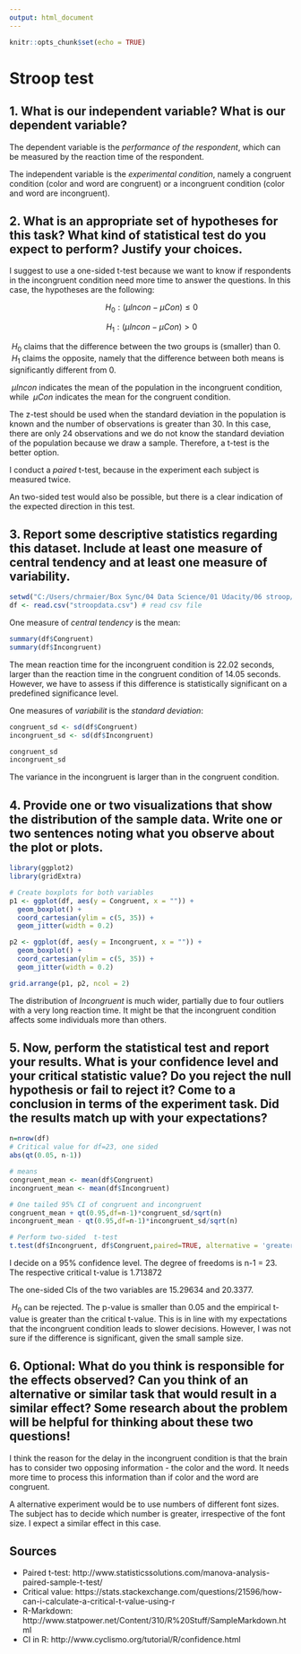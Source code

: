 ---
output: html_document
---

```{r setup, include=FALSE}
knitr::opts_chunk$set(echo = TRUE)
```

# Stroop test

## 1. What is our independent variable? What is our dependent variable?
The dependent variable is the *performance of the respondent*, which can be measured
by the reaction time of the respondent.

The independent variable is the *experimental condition*, namely a congruent condition
(color and word are congruent) or a incongruent condition (color and word are incongruent). 

## 2. What is an appropriate set of hypotheses for this task? What kind of statistical test do you expect to perform? Justify your choices.
I suggest to use a one-sided t-test because we want to know if respondents in the
incongruent condition need more time to answer the questions. In this case, the
hypotheses are the following:

$$\ H_0: (μIncon-μCon) ≤ 0 $$

$$\ H_1: (μIncon-μCon) > 0 $$

$\ H_0$ claims that the difference between the two groups is (smaller) than 0.
$\ H_1$ claims the opposite, namely that the difference between both means is
significantly different from 0.

$\ μIncon$ indicates the mean of the population in the incongruent condition, while
$\ μCon$ indicates the mean for the congruent condition.

The z-test should be used when the standard deviation in the population is known and 
the number of observations is greater than 30. In this case, there are only 24 observations
and we do not know the standard deviation of the population because we draw a sample.
Therefore, a t-test is the better option.

I conduct a *paired* t-test, because in the experiment each subject is measured
twice.

An two-sided test would also be possible, but there is a clear indication of the
expected direction in this test.

## 3. Report some descriptive statistics regarding this dataset. Include at least one measure of central tendency and at least one measure of variability.
```{r echo=FALSE}
setwd("C:/Users/chrmaier/Box Sync/04 Data Science/01 Udacity/06 stroop/")
df <- read.csv("stroopdata.csv") # read csv file
```

One measure of *central tendency* is the mean:
```{r}
summary(df$Congruent)
summary(df$Incongruent)
```

The mean reaction time for the incongruent condition is 22.02 seconds, larger than
the reaction time in the congruent condition of 14.05 seconds.
However, we have to assess if this difference is
statistically significant on a predefined significance level.

One measures of *variabilit* is the *standard deviation*:
```{r}
congruent_sd <- sd(df$Congruent)
incongruent_sd <- sd(df$Incongruent)

congruent_sd
incongruent_sd
```

The variance in the incongruent is larger than in the congruent condition.

## 4. Provide one or two visualizations that show the distribution of the sample data. Write one or two sentences noting what you observe about the plot or plots.

```{r}
library(ggplot2)
library(gridExtra)

# Create boxplots for both variables
p1 <- ggplot(df, aes(y = Congruent, x = "")) + 
  geom_boxplot() +
  coord_cartesian(ylim = c(5, 35)) +
  geom_jitter(width = 0.2)

p2 <- ggplot(df, aes(y = Incongruent, x = "")) + 
  geom_boxplot() +
  coord_cartesian(ylim = c(5, 35)) +
  geom_jitter(width = 0.2)

grid.arrange(p1, p2, ncol = 2)
```

The distribution of *Incongruent* is much wider, partially due to four outliers with
a very long reaction time. It might be that the incongruent condition affects some
individuals more than others.

## 5. Now, perform the statistical test and report your results. What is your confidence level and your critical statistic value? Do you reject the null hypothesis or fail to reject it? Come to a conclusion in terms of the experiment task. Did the results match up with your expectations?

```{r}
n=nrow(df)
# Critical value for df=23, one sided
abs(qt(0.05, n-1))

# means
congruent_mean <- mean(df$Congruent)
incongruent_mean <- mean(df$Incongruent)

# One tailed 95% CI of congruent and incongruent
congruent_mean + qt(0.95,df=n-1)*congruent_sd/sqrt(n)
incongruent_mean - qt(0.95,df=n-1)*incongruent_sd/sqrt(n)

# Perform two-sided  t-test
t.test(df$Incongruent, df$Congruent,paired=TRUE, alternative = 'greater')
```

I decide on a 95% confidence level. The degree of freedoms is n-1 = 23.
The respective critical t-value is 1.713872

The one-sided CIs of the two variables are 15.29634 and 20.3377.

$\ H_0$ can be rejected. The p-value is smaller than 0.05 and the empirical t-value
is greater than the critical t-value. This is in line with my expectations that
the incongruent condition leads to slower decisions. However, I was not sure if
the difference is significant, given the small sample size.

## 6. Optional: What do you think is responsible for the effects observed? Can you think of an alternative or similar task that would result in a similar effect? Some research about the problem will be helpful for thinking about these two questions!

I think the reason for the delay in the incongruent condition is that the brain
has to consider two opposing information - the color and the word. It needs more
time to process this information than if color and the word are congruent.

A alternative experiment would be to use numbers of different font sizes. 
The subject has to decide
which number is greater, irrespective of the font size. I expect a similar effect
in this case.

## Sources
* Paired t-test: http://www.statisticssolutions.com/manova-analysis-paired-sample-t-test/
* Critical value: https://stats.stackexchange.com/questions/21596/how-can-i-calculate-a-critical-t-value-using-r
* R-Markdown: http://www.statpower.net/Content/310/R%20Stuff/SampleMarkdown.html
* CI in R: http://www.cyclismo.org/tutorial/R/confidence.html